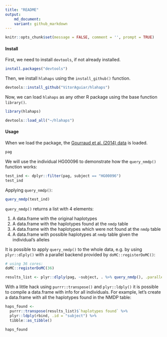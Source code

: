 ```yaml
---
title: "README"
output: 
    md_document:
    variant: github_markdown
---
```


```r
knitr::opts_chunk$set(message = FALSE, comment = '', prompt = TRUE)
```

#### Install

First, we need to install `devtools`, if not already installed.

```r
install.packages("devtools")
```

Then, we install `hlahaps` using the `install_github()` function.
```r
devtools::install_github("VitorAguiar/hlahaps")
```

Now, we can load `hlahaps` as any other R package using the base function `library()`.

```r
library(hlahaps)
```

```r
devtools::load_all("~/hlahaps")
```

#### Usage

When we load the package, the [Gourraud et al. (2014) data](http://dx.doi.org/10.1371/journal.pone.0097282) is loaded. 

```r
pag
```

We will use the individual HG00096 to demonstrate how the `query_nmdp()` function works:

```r
test_ind <- dplyr::filter(pag, subject == "HG00096")
test_ind
```

Applying `query_nmdp()`:

```r
query_nmdp(test_ind)
```

`query_nmdp()` returns a list with 4 elements:

1. A data.frame with the original haplotypes
2. A data.frame with the haplotypes found at the `nmdp` table
3. A data.frame with the haplotypes which were not found at the `nmdp` table
4. A data.frame with possible haplotypes at `nmdp` table given the individual's alleles

It is possible to apply `query_nmdp()` to the whole data, e.g. by using `plyr::dlply()` with a parallel backend provided by `doMC::registerDoMC()`:

```r
# using 36 cores:
doMC::registerDoMC(36)

results_list <- plyr::dlply(pag, ~subject, . %>% query_nmdp(), .parallel = TRUE)
```

With a little hack using `purrr::transpose()` and `plyr::ldply()` it is possible to compile a data.frame with info for all individuals. For example, let's create a data.frame with all the haplotypes found in the NMDP table:

```r
haps_found <-
  purrr::transpose(results_list)$`haplotypes found` %>%
  plyr::ldply(rbind, .id = "subject") %>%
  tibble::as_tibble()

haps_found
```
